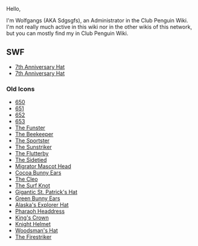 {{NUMBEROFACTIVEUSERS}}
Hello,

I'm Wolfgangs (AKA Sdgsgfs), an Administrator in the Club Penguin Wiki. I'm not really much active in this wiki nor in the other wikis of this network, but you can mostly find my in Club Penguin Wiki.

==SWF==
*[[Media:7th Anniversary Hat.swf|7th Anniversary Hat]]
*[[Media:7th Anniversary HaT (2).swf|7th Anniversary Hat]]

===Old Icons===
*[[Media:OldClothingIcons650.swf|650]]
*[[Media:OldClothingIcons651.swf|651]]
*[[Media:OldClothingIcons652.swf|652]]
*[[Media:OldClothingIcons653.swf|653]]
*[[[Media:ClothingIcons653.swf|The Funster]]
*[[Media:ClothingIcons654.swf|The Beekeeper]]
*[[Media:ClothingIcons655.swf|The Sportster]]
*[[Media:ClothingIcons656.swf|The Sunstriker]]
*[[Media:ClothingIcons657.swf|The Flutterby]]
*[[Media:ClothingIcons658.swf|The Sidetied]]
*[[Media:ClothingIcons659.swf|Migrator Mascot Head]]
*[[Media:ClothingIcons660.swf|Cocoa Bunny Ears]]
*[[Media:ClothingIcons661.swf|The Cleo]]
*[[Media:ClothingIcons662.swf|The Surf Knot]]
*[[Media:ClothingIcons663.swf|Gigantic St. Patrick's Hat]]
*[[Media:ClothingIcons664.swf|Green Bunny Ears]]
*[[Media:ClothingIcons665.swf|Alaska's Explorer Hat]]
*[[Media:ClothingIcons666.swf|Pharaoh Headdress]]
*[[Media:ClothingIcons667.swf|King's Crown]]
*[[Media:ClothingIcons668.swf|Knight Helmet]]
*[[Media:ClothingIcons669.swf|Woodsman's Hat]]
*[[Media:ClothingIcons670.swf|The Firestriker]]
